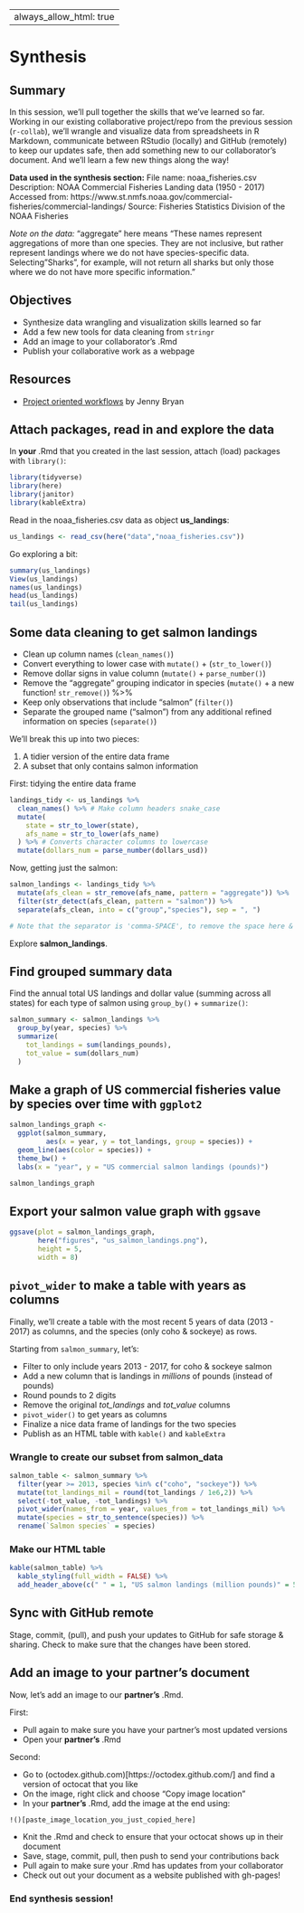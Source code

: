 --
always_allow_html: true
--

# Synthesis {#synthesis}

## Summary

In this session, we'll pull together the skills that we've learned so far. Working in our existing collaborative project/repo from the previous session (`r-collab`), we'll wrangle and visualize data from spreadsheets in R Markdown, communicate between RStudio (locally) and GitHub (remotely) to keep our updates safe, then add something new to our collaborator's document. And we'll learn a few new things along the way! 

**Data used in the synthesis section:**
File name: noaa_fisheries.csv
Description: NOAA Commercial Fisheries Landing data (1950 - 2017)
Accessed from: https://www.st.nmfs.noaa.gov/commercial-fisheries/commercial-landings/
Source: Fisheries Statistics Division of the NOAA Fisheries

*Note on the data:* "aggregate" here means "These names represent aggregations of more than one species. They are not inclusive, but rather represent landings where we do not have species-specific data. Selecting "Sharks", for example, will not return all sharks but only those where we do not have more specific information."

## Objectives

- Synthesize data wrangling and visualization skills learned so far
- Add a few new tools for data cleaning from `stringr`
- Add an image to your collaborator's .Rmd
- Publish your collaborative work as a webpage

## Resources

- [Project oriented workflows](https://www.tidyverse.org/blog/2017/12/workflow-vs-script/) by Jenny Bryan

## Attach packages, read in and explore the data

In **your** .Rmd that you created in the last session, attach (load) packages with `library()`:

```r

library(tidyverse)
library(here)  
library(janitor) 
library(kableExtra)

```

Read in the noaa_fisheries.csv data as object **us_landings**:

```r
us_landings <- read_csv(here("data","noaa_fisheries.csv"))
```

Go exploring a bit:
```r
summary(us_landings)
View(us_landings)
names(us_landings)
head(us_landings)
tail(us_landings)
```

## Some data cleaning to get salmon landings

- Clean up column names (`clean_names()`)
- Convert everything to lower case with `mutate()` + (`str_to_lower()`)
- Remove dollar signs in value column (`mutate()` + `parse_number()`)
- Remove the "aggregate" grouping indicator in species (`mutate()` + a new function! `str_remove()`) %>% 
- Keep only observations that include "salmon" (`filter()`)
- Separate the grouped name ("salmon") from any additional refined information on species (`separate()`)

We'll break this up into two pieces:

1. A tidier version of the entire data frame
2. A subset that only contains salmon information

First: tidying the entire data frame
```r
landings_tidy <- us_landings %>% 
  clean_names() %>% # Make column headers snake_case
  mutate(
    state = str_to_lower(state),
    afs_name = str_to_lower(afs_name)
  ) %>% # Converts character columns to lowercase
  mutate(dollars_num = parse_number(dollars_usd))
```

Now, getting just the salmon:
```r
salmon_landings <- landings_tidy %>% 
  mutate(afs_clean = str_remove(afs_name, pattern = "aggregate")) %>% 
  filter(str_detect(afs_clean, pattern = "salmon")) %>% 
  separate(afs_clean, into = c("group","species"), sep = ", ") 

# Note that the separator is 'comma-SPACE', to remove the space here & avoid having names like " coho" later on (though you could do it later)

```

Explore **salmon_landings**. 

## Find grouped summary data

Find the annual total US landings and dollar value (summing across all states) for each type of salmon using `group_by()` + `summarize()`:

```r

salmon_summary <- salmon_landings %>% 
  group_by(year, species) %>% 
  summarize(
    tot_landings = sum(landings_pounds),
    tot_value = sum(dollars_num)
  )

```

## Make a graph of US commercial fisheries value by species over time with `ggplot2`

```r
salmon_landings_graph <- 
  ggplot(salmon_summary, 
         aes(x = year, y = tot_landings, group = species)) +
  geom_line(aes(color = species)) +
  theme_bw() +
  labs(x = "year", y = "US commercial salmon landings (pounds)")

salmon_landings_graph
```

## Export your salmon value graph with `ggsave`

```r
ggsave(plot = salmon_landings_graph, 
       here("figures", "us_salmon_landings.png"),
       height = 5, 
       width = 8)
```

## `pivot_wider` to make a table with years as columns

Finally, we'll create a table with the most recent 5 years of data (2013 - 2017) as columns, and the species (only coho & sockeye) as rows. 

Starting from `salmon_summary`, let's: 

- Filter to only include years 2013 - 2017, for coho & sockeye salmon
- Add a new column that is landings in *millions* of pounds (instead of pounds)
- Round pounds to 2 digits
- Remove the original *tot_landings* and *tot_value* columns
- `pivot_wider()` to get years as columns
- Finalize a nice data frame of landings for the two species
- Publish as an HTML table with `kable()` and `kableExtra`

### Wrangle to create our subset from salmon_data

```r
salmon_table <- salmon_summary %>% 
  filter(year >= 2013, species %in% c("coho", "sockeye")) %>% 
  mutate(tot_landings_mil = round(tot_landings / 1e6,2)) %>% 
  select(-tot_value, -tot_landings) %>% 
  pivot_wider(names_from = year, values_from = tot_landings_mil) %>% 
  mutate(species = str_to_sentence(species)) %>% 
  rename(`Salmon species` = species)
```

### Make our HTML table

```r
kable(salmon_table) %>% 
  kable_styling(full_width = FALSE) %>% 
  add_header_above(c(" " = 1, "US salmon landings (million pounds)" = 5))
```

## Sync with GitHub remote

Stage, commit, (pull), and push your updates to GitHub for safe storage & sharing. Check to make sure that the changes have been stored. 

## Add an image to your partner's document

Now, let's add an image to our **partner's** .Rmd.

First: 

- Pull again to make sure you have your partner's most updated versions
- Open your **partner's** .Rmd

Second: 

- Go to (octodex.github.com)[https://octodex.github.com/] and find a version of octocat that you like 
- On the image, right click and choose "Copy image location"
- In your **partner's** .Rmd, add the image at the end using:

`!()[paste_image_location_you_just_copied_here]`

- Knit the .Rmd and check to ensure that your octocat shows up in their document
- Save, stage, commit, pull, then push to send your contributions back
- Pull again to make sure your .Rmd has updates from your collaborator
- Check out out your document as a website published with gh-pages! 

### End synthesis session!


